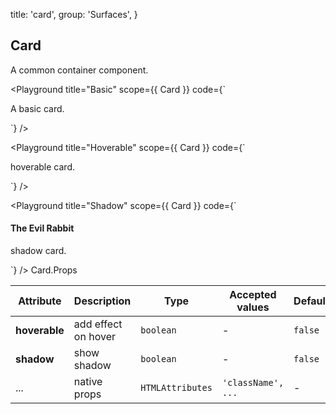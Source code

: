 
  title: 'card',
  group: 'Surfaces',
}

## Card

A common container component.


<Playground
  title="Basic"
  scope={{ Card }}
  code={`
<Card>
  <p>A basic card.</p>
</Card>
`} />

<Playground
  title="Hoverable"
  scope={{ Card }}
  code={`
<Card hoverable>
  <p>hoverable card.</p>
</Card>
`} />

<Playground
  title="Shadow"
  scope={{ Card }}
  code={`
<Card shadow>
  <h4>The Evil Rabbit</h4>
  <p>shadow card.</p>
</Card>
`} />

<Attributes edit="/pages/docs/components/card.mdx">
<Attributes.Title>Card.Props</Attributes.Title>

| Attribute | Description | Type | Accepted values | Default
| ---------- | ---------- | ---- |  -------------- | ------ |
| **hoverable** | add effect on hover | `boolean` | - | `false` |
| **shadow** | show shadow | `boolean` | - | `false` |
| ... | native props | `HTMLAttributes` | `'className', ...` | - |

</Attributes>

